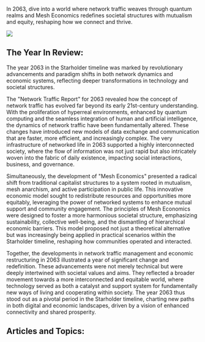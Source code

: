In 2063, dive into a world where network traffic weaves through quantum realms and Mesh Economics redefines societal structures with mutualism and equity, reshaping how we connect and thrive.

![](https://www.blockstar.com/wp-content/uploads/2024/06/2063-network-e1718989488413.png)

## The Year In Review:
The year 2063 in the Starholder timeline was marked by revolutionary advancements and paradigm shifts in both network dynamics and economic systems, reflecting deeper transformations in technology and societal structures.

The "Network Traffic Report" for 2063 revealed how the concept of network traffic has evolved far beyond its early 21st-century understanding. With the proliferation of hyperreal environments, enhanced by quantum computing and the seamless integration of human and artificial intelligence, the dynamics of network traffic have been fundamentally altered. These changes have introduced new models of data exchange and communication that are faster, more efficient, and increasingly complex. The very infrastructure of networked life in 2063 supported a highly interconnected society, where the flow of information was not just rapid but also intricately woven into the fabric of daily existence, impacting social interactions, business, and governance.

Simultaneously, the development of "Mesh Economics" presented a radical shift from traditional capitalist structures to a system rooted in mutualism, mesh anarchism, and active participation in public life. This innovative economic model sought to redistribute resources and opportunities more equitably, leveraging the power of networked systems to enhance mutual support and community engagement. The principles of Mesh Economics were designed to foster a more harmonious societal structure, emphasizing sustainability, collective well-being, and the dismantling of hierarchical economic barriers. This model proposed not just a theoretical alternative but was increasingly being applied in practical scenarios within the Starholder timeline, reshaping how communities operated and interacted.

Together, the developments in network traffic management and economic restructuring in 2063 illustrated a year of significant change and redefinition. These advancements were not merely technical but were deeply intertwined with societal values and aims. They reflected a broader movement towards a more interconnected and equitable world, where technology served as both a catalyst and support system for fundamentally new ways of living and cooperating within society. The year 2063 thus stood out as a pivotal period in the Starholder timeline, charting new paths in both digital and economic landscapes, driven by a vision of enhanced connectivity and shared prosperity.

## Articles and Topics:


